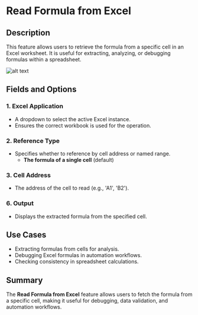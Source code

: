 # Read Formula from Excel  

## Description  
This feature allows users to retrieve the formula from a specific cell in an Excel worksheet. It is useful for extracting, analyzing, or debugging formulas within a spreadsheet.  

![alt text](../../../assets/excel/read-formula-from-excel.png)  

## Fields and Options  

### 1. Excel Application
- A dropdown to select the active Excel instance.  
- Ensures the correct workbook is used for the operation.  

### 2. Reference Type 
- Specifies whether to reference by cell address or named range.
  - **The formula of a single cell** (default)  

### 3. Cell Address
- The address of the cell to read (e.g., 'A1', 'B2').

### 6. **Output**
- Displays the extracted formula from the specified cell.  

## Use Cases  
- Extracting formulas from cells for analysis.  
- Debugging Excel formulas in automation workflows.  
- Checking consistency in spreadsheet calculations.  

## Summary  
The **Read Formula from Excel** feature allows users to fetch the formula from a specific cell, making it useful for debugging, data validation, and automation workflows.